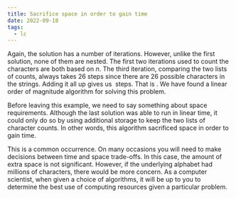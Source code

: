 ```yaml
---
title: Sacrifice space in order to gain time
date: 2022-09-18
tags:
  - lc
---
```

Again, the solution has a number of iterations. However, unlike the first solution, none of them are nested. The first two iterations used to count the characters are both based on *n*. The third iteration, comparing the two lists of counts, always takes 26 steps since there are 26 possible characters in the strings. Adding it all up gives us  steps. That is . We have found a linear order of magnitude algorithm for solving this problem.

Before leaving this example, we need to say something about space requirements. Although the last solution was able to run in linear time, it could only do so by using additional storage to keep the two lists of character counts. In other words, this algorithm sacrificed space in order to gain time.

This is a common occurrence. On many occasions you will need to make decisions between time and space trade-offs. In this case, the amount of extra space is not significant. However, if the underlying alphabet had millions of characters, there would be more concern. As a computer scientist, when given a choice of algorithms, it will be up to you to determine the best use of computing resources given a particular problem.